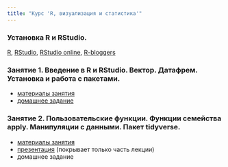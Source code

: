 ```yaml
---
title: "Курс 'R, визуализация и статистика'"
---
```


### Установка R и RStudio.
[R](https://www.r-project.org/), [RStudio](https://www.rstudio.com/products/rstudio/download/#download), [RStudio online](https://www.rollapp.com/app/rstudio), [R-bloggers](https://www.r-bloggers.com/)

### Занятие 1. Введение в R и RStudio. Вектор. Датафрем. Установка и работа с пакетами.

* [материалы занятия](https://agricolamz.github.io/FE_R_course/Lab_1.html)
* [домашнее задание](https://docs.google.com/forms/d/e/1FAIpQLScLWNxqwls7ZDxB7S4OyhOWM3U86g-PSwxYfNpSWHqme5KiQQ/viewform?c=0&w=1)

### Занятие 2. Пользовательские функции. Функции семейства apply. Манипуляции с данными. Пакет tidyverse.

* [материалы занятия](https://agricolamz.github.io/FE_R_course/Lab_2.html)
* [презентация](https://github.com/agricolamz/FE_R_course/raw/master/Lab%202.%20advanced_data_manipulation.pdf) (покрывает только часть лекции)
* домашнее задание
